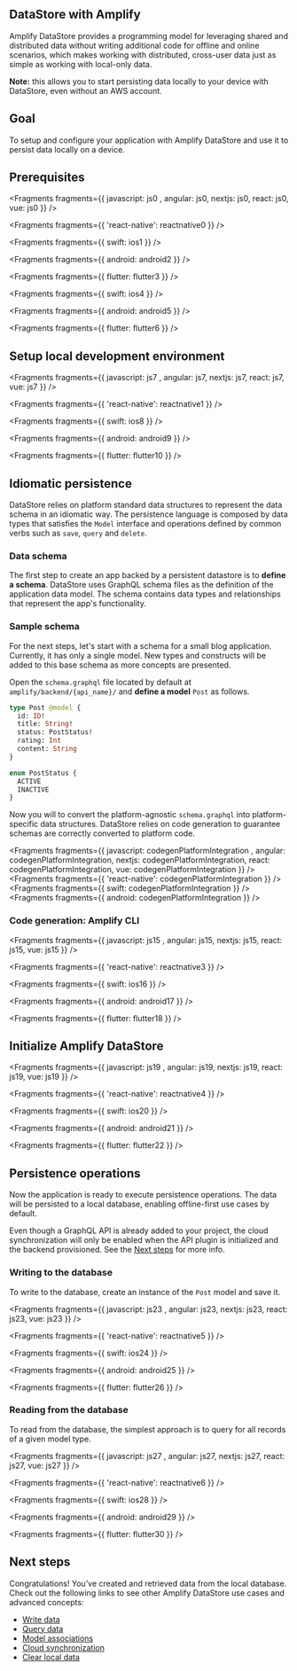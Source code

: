 ## DataStore with Amplify

Amplify DataStore provides a programming model for leveraging shared and distributed data without writing additional code for offline and online scenarios, which makes working with distributed, cross-user data just as simple as working with local-only data.

<Callout>

**Note:** this allows you to start persisting data locally to your device with DataStore, even without an AWS account.

</Callout>

## Goal

To setup and configure your application with Amplify DataStore and use it to persist data locally on a device.

## Prerequisites


<Fragments fragments={{  javascript: js0 , angular: js0, nextjs: js0, react: js0, vue: js0 }} />


<Fragments fragments={{ 'react-native': reactnative0 }} />


<Fragments fragments={{ swift: ios1 }} />


<Fragments fragments={{ android: android2 }} />


<Fragments fragments={{ flutter: flutter3 }} />


<Fragments fragments={{ swift: ios4 }} />


<Fragments fragments={{ android: android5 }} />


<Fragments fragments={{ flutter: flutter6 }} />

## Setup local development environment


<Fragments fragments={{  javascript: js7 , angular: js7, nextjs: js7, react: js7, vue: js7 }} />


<Fragments fragments={{ 'react-native': reactnative1 }} />


<Fragments fragments={{ swift: ios8 }} />


<Fragments fragments={{ android: android9 }} />


<Fragments fragments={{ flutter: flutter10 }} />

## Idiomatic persistence

DataStore relies on platform standard data structures to represent the data schema in an idiomatic way. The persistence language is composed by data types that satisfies the `Model` interface and operations defined by common verbs such as `save`, `query` and `delete`.

### Data schema

The first step to create an app backed by a persistent datastore is to **define a schema**. DataStore uses GraphQL schema files as the definition of the application data model. The schema contains data types and relationships that represent the app's functionality.

### Sample schema

For the next steps, let's start with a schema for a small blog application. Currently, it has only a single model. New types and constructs will be added to this base schema as more concepts are presented.

Open the `schema.graphql` file located by default at `amplify/backend/{api_name}/` and **define a model** `Post` as follows.

```graphql
type Post @model {
  id: ID!
  title: String!
  status: PostStatus!
  rating: Int
  content: String
}

enum PostStatus {
  ACTIVE
  INACTIVE
}
```

Now you will to convert the platform-agnostic `schema.graphql` into platform-specific data structures. DataStore relies on code generation to guarantee schemas are correctly converted to platform code.


<Fragments fragments={{  javascript: codegenPlatformIntegration , angular: codegenPlatformIntegration, nextjs: codegenPlatformIntegration, react: codegenPlatformIntegration, vue: codegenPlatformIntegration }} />
<Fragments fragments={{ 'react-native': codegenPlatformIntegration }} />
<Fragments fragments={{ swift: codegenPlatformIntegration }} />
<Fragments fragments={{ android: codegenPlatformIntegration }} />

### Code generation: Amplify CLI


<Fragments fragments={{  javascript: js15 , angular: js15, nextjs: js15, react: js15, vue: js15 }} />


<Fragments fragments={{ 'react-native': reactnative3 }} />


<Fragments fragments={{ swift: ios16 }} />


<Fragments fragments={{ android: android17 }} />


<Fragments fragments={{ flutter: flutter18 }} />

## Initialize Amplify DataStore


<Fragments fragments={{  javascript: js19 , angular: js19, nextjs: js19, react: js19, vue: js19 }} />


<Fragments fragments={{ 'react-native': reactnative4 }} />


<Fragments fragments={{ swift: ios20 }} />


<Fragments fragments={{ android: android21 }} />


<Fragments fragments={{ flutter: flutter22 }} />

## Persistence operations

Now the application is ready to execute persistence operations. The data will be persisted to a local database, enabling offline-first use cases by default.

Even though a GraphQL API is already added to your project, the cloud synchronization will only be enabled when the API plugin is initialized and the backend provisioned. See the [Next steps](#next-steps) for more info.

### Writing to the database

To write to the database, create an instance of the `Post` model and save it.


<Fragments fragments={{  javascript: js23 , angular: js23, nextjs: js23, react: js23, vue: js23 }} />


<Fragments fragments={{ 'react-native': reactnative5 }} />


<Fragments fragments={{ swift: ios24 }} />


<Fragments fragments={{ android: android25 }} />


<Fragments fragments={{ flutter: flutter26 }} />

### Reading from the database

To read from the database, the simplest approach is to query for all records of a given model type.


<Fragments fragments={{  javascript: js27 , angular: js27, nextjs: js27, react: js27, vue: js27 }} />


<Fragments fragments={{ 'react-native': reactnative6 }} />


<Fragments fragments={{ swift: ios28 }} />


<Fragments fragments={{ android: android29 }} />


<Fragments fragments={{ flutter: flutter30 }} />

## Next steps

Congratulations! You’ve created and retrieved data from the local database. Check out the following links to see other Amplify DataStore use cases and advanced concepts:

- [Write data](/gen1/[platform]/build-a-backend/more-features/datastore/manipulate-data/#create-and-update)
- [Query data](/gen1/[platform]/build-a-backend/more-features/datastore/manipulate-data/#query-data)
- [Model associations](/gen1/[platform]/build-a-backend/more-features/datastore/relational-models/)
- [Cloud synchronization](/gen1/[platform]/build-a-backend/more-features/datastore/sync-to-cloud/)
- [Clear local data](/gen1/[platform]/build-a-backend/more-features/datastore/sync-to-cloud/#clear-local-data)
